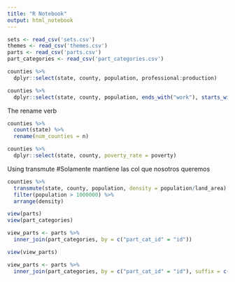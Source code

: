 ---
title: "R Notebook"
output: html_notebook
---

```{r}
sets <- read_csv('sets.csv')
themes <- read_csv('themes.csv')
parts <- read_csv('parts.csv')
part_categories <- read_csv('part_categories.csv')

```
```{r}
counties %>%
  dplyr::select(state, county, population, professional:production)

counties %>%
  dplyr::select(state, county, population, ends_with("work"), starts_with("income"))

```
The rename verb
```{r}
counties %>%
  count(state) %>%
  rename(num_counties = n)

counties %>%
  dplyr::select(state, county, poverty_rate = poverty)
```
Using transmute
#Solamente mantiene las col que nosotros queremos
```{r}
counties %>%
  transmute(state, county, population, density = population/land_area) %>%
  filter(population > 1000000) %>%
  arrange(density)
```

```{r}
view(parts)
view(part_categories)

view_parts <- parts %>%
  inner_join(part_categories, by = c("part_cat_id" = "id"))

view(view_parts)

view_parts <- parts %>%
  inner_join(part_categories, by = c("part_cat_id" = "id"), suffix = c("_parts", "_parts_categories"))

```

